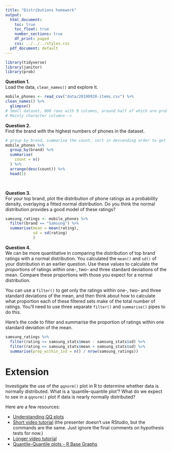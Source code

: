 ```yaml
---
title: "Distributions homework"
output:
  html_document:
    toc: true
    toc_float: true
    number_sections: true
    df_print: paged
    css: ../../../styles.css
  pdf_document: default
---
```

```r
library(tidyverse)
library(janitor)
library(prob)
```

**Question 1.**  
Load the data, `clean_names()` and explore it.
```r
mobile_phones <- read_csv("data/20190928-items.csv") %>% 
clean_names() %>% 
  glimpse()
# Small dataset, 800 rows with 9 columns, around half of which are probably irrelevant for the questions to be answered.
# Mainly character columns-->
```

**Question 2.**  
Find the brand with the highest numbers of phones in the dataset.
```r
# group by brand, summarise the count, sort in descending order to get an overall picture, then take the top entry 
mobile_phones %>% 
  group_by(brand) %>% 
  summarise(
    count = n()
  ) %>% 
  arrange(desc(count)) %>% 
  head(1)

  
```

**Question 3.**  
For your top brand, plot the distribution of phone ratings as a probability density, overlaying a fitted normal distribution. Do you think the normal distribution provides a good model of these ratings?<br>
```r
samsung_ratings <- mobile_phones %>%
  filter(brand == "Samsung") %>% 
  summarise(mean = mean(rating),
            sd = sd(rating)
            )
```


**Question 4.**  
We can be more quantitative in comparing the distribution of top brand ratings with a normal distribution. You calculated the `mean()` and `sd()` of your distribution in an earlier question. Use these values to calculate the *proportions* of ratings within one-, two- and three standard deviations of the mean. Compare these proportions with those you expect for a normal distribution.  



You can use a `filter()` to get only the ratings within one-, two- and three standard deviations of the mean, and then think about how to calculate what proportion each of these filtered sets make of the total number of ratings. You'll need to use three separate `filter()` and `summarise()` pipes to do this.




Here's the code to filter and summarise the proportion of ratings within one standard deviation of the mean.
```r
samsung_ratings %>%
  filter(rating >= samsung_stats$mean - samsung_stats$sd) %>%
  filter(rating <= samsung_stats$mean + samsung_stats$sd) %>%
  summarise(prop_within_1sd = n() / nrow(samsung_ratings))
```
</details>

# Extension

Investigate the use of the `qqnorm()` plot in R to determine whether data is normally distributed. What is a 'quantile-quantile plot'? What do we expect to see in a `qqnorm()` plot if data is nearly normally distributed?

Here are a few resources:

* [Understanding QQ plots](https://data.library.virginia.edu/understanding-q-q-plots/)
* [Short video tutorial](https://www.youtube.com/watch?v=Erze9pNIX8A) (the presenter doesn't use RStudio, but the commands are the same. Just ignore the final comments on hypothesis tests for now.)
* [Longer video tutorial](https://www.youtube.com/watch?v=smJBsZ4YQZw)
* [Quantile-Quantile plots - R Base Graphs](http://www.sthda.com/english/wiki/qq-plots-quantile-quantile-plots-r-base-graphs)

